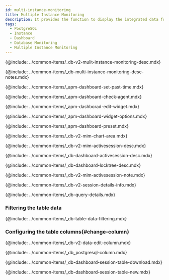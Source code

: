 ```yaml
---
id: multi-instance-monitoring
title: Multiple Instance Monitoring
description: It provides the function to display the integrated data for key metrics of multiple database instances.
tags:
  - PostgreSQL
  - Instance
  - Dashboard
  - Database Monitoring
  - Multiple Instance Monitoring
---
```


<!-- Overview-->

{@include: ../common-items/_db-v2-mulit-instance-monitoring-desc.mdx} 

<ProdImg img='db-multi-instance.png' desc='Multi-instance Monitoring' />

{@include: ../common-items/_db-multi-instance-monitoring-desc-notes.mdx} 

<!-- 과거 데이터 조회하기-->

{@include: ../common-items/_apm-dashboard-set-past-time.mdx} 

<!-- 에이전트 확인하기-->

{@include: ../common-items/_apm-dashboard-check-agent.mdx}

<!-- 위젯 편집하기-->

{@include: ../common-items/_apm-dashborad-edit-widget.mdx}

<!-- 위젯 옵션 이용하기-->

{@include: ../common-items/_apm-dashboard-widget-options.mdx}

<!-- 프리셋-->

{@include: ../common-items/_apm-dashboard-preset.mdx} 

<!-- 위젯 알아보기-->

{@include: ../common-items/_db-v2-mim-chart-area.mdx}

<!-- Session Table-->

{@include: ../common-items/_db-v2-mim-activesession-desc.mdx} 

{@include: ../common-items/_db-dashboard-activesession-desc.mdx} 

{@include: ../common-items/_db-dashboard-locktree-desc.mdx} 

{@include: ../common-items/_db-v2-mim-activesession-note.mdx}

<!--## 세션 상세 정보 확인하기-->

{@include: ../common-items/_db-v2-session-details-info.mdx} 

<!--쿼리 자세히 보기-->

{@include: ../common-items/_db-query-details.mdx} 

### Filtering the table data

{@include: ../common-items/_db-table-data-filtering.mdx} 

### Configuring the table columns{#change-column}

{@include: ../common-items/_db-v2-data-edit-column.mdx}

<!-- 컬럼 정보 안내-->

{@include: ../common-items/_db_postgresql-column.mdx} 

<!-- 조회 목록 다운로드하기-->

{@include: ../common-items/_db-dashboard-session-table-download.mdx}

<!-- 새창으로 보기-->

{@include: ../common-items/_db-dashboard-session-table-new.mdx}

